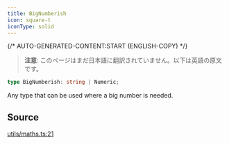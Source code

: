 ```yaml
---
title: BigNumberish
icon: square-t
iconType: solid
---
```


{/* AUTO-GENERATED-CONTENT:START (ENGLISH-COPY) */}

> **注意**: このページはまだ日本語に翻訳されていません。以下は英語の原文です。

```ts
type BigNumberish: string | Numeric;
```

Any type that can be used where a big number is needed.

## Source

[utils/maths.ts:21](https://github.com/dominant-strategies/quais.js/blob/c1c12d43f9d34c6baad2b0542bd6d0acd6fefcbf/src/utils/maths.ts#L21)
